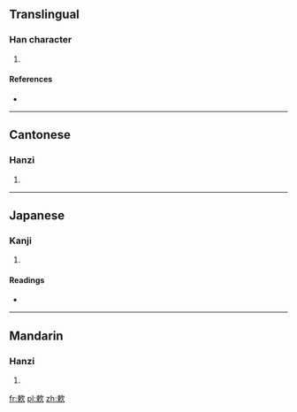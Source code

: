 ==Translingual==

===Han character===
{{Han char|rn=76|rad=欠|as=07|sn=11|four=5798<sub>2</sub>|canj=木中弓人 (DLNO)}}

# {{defn|Han|sort=欠07}}

====References====
* {{Han ref|kx=0568.030|dkj=16086|dj=0956.160|hdz=32139.100|uh=6B36|ud=27446|bh=D5D6|bd=54742}}

----

==Cantonese==

===Hanzi===
{{yue-hanzi|jyut=|y=sok3}}

# {{defn|lang=yue|sort=欠07}}

----

==Japanese==

===Kanji===
{{ja-kanji|grade=|rs=欠07}}

# {{defn|lang=ja|sort=欠07}}

====Readings====
* {{ja-readings|on=[[さく]] (saku), [[しゅく]] (shuku), [[すく]] (suku)|kun=[[すう]] (suu)}}

----

==Mandarin==

===Hanzi===
{{cmn-hanzi|pin=[[shuò]] ([[shuo4]])|wg=shuo<sup>4</sup>}}

# {{defn|lang=cmn|sort=欠07}}

[[fr:欶]]
[[pl:欶]]
[[zh:欶]]